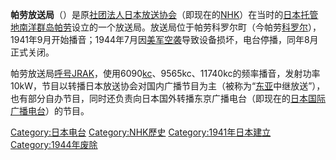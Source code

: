 {{expand|time=2016-12-29T14:44:02+00:00}}
{{unreferenced|time=2016-12-29T14:44:02+00:00}}
{{noteTA
|1=zh-cn:帕劳;zh-hk:帛琉;zh-tw:帛琉;zh-mo:帛琉
|2=zh-cn:科罗尔;zh-tw:柯羅;zh-hk:科羅爾
}}

'''帕劳放送局'''（{{lang-ja|パラオ放送局}}）是原[[日本放送协会|社团法人日本放送协会]]（即现在的[[NHK|NHK]]）在当时的[[大日本帝国|日本]][[國際聯盟託管地|托管地]][[南洋群岛|南洋群岛]][[帕劳|帕劳]]设立的一个放送局。放送局位于帕劳科罗尔町（今帕劳[[科罗尔|科罗尔]]），1941年9月开始播音；1944年7月因[[美军|美军]][[空袭|空袭]]导致设备损坏，电台停播，同年8月正式关闭。

帕劳放送局[[呼号|呼号]]JRAK，使用6090[[千周|kc]]、9565kc、11740kc的频率播音，发射功率10kW，节目以转播日本放送协会对国内广播节目为主（被称为“[[东亚|东亚]]中继放送”），也有部分自办节目，同时还负责向日本国外转播东京广播电台（即现在的[[日本国际广播电台|日本国际广播电台]]）的节目。
{{NHK}}

[[Category:日本电台|Category:日本电台]]
[[Category:NHK歷史|Category:NHK歷史]]
[[Category:1941年日本建立|Category:1941年日本建立]]
[[Category:1944年废除|Category:1944年废除]]